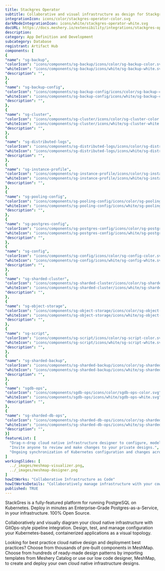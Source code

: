 ```yaml
---
title: Stackgres Operator
subtitle: Collaborative and visual infrastructure as design for Stackgres Operator
integrationIcon: icons/color/stackgres-operator-color.svg
darkModeIntegrationIcon: icons/white/stackgres-operator-white.svg
docURL: https://docs.meshery.io/extensibility/integrations/stackgres-operator
description: 
category: App Definition and Development
subcategory: Database
registrant: Artifact Hub
components: [
{
"name": "sg-backup",
"colorIcon": "icons/components/sg-backup/icons/color/sg-backup-color.svg",
"whiteIcon": "icons/components/sg-backup/icons/white/sg-backup-white.svg",
"description": "",
},
{
"name": "sg-backup-config",
"colorIcon": "icons/components/sg-backup-config/icons/color/sg-backup-config-color.svg",
"whiteIcon": "icons/components/sg-backup-config/icons/white/sg-backup-config-white.svg",
"description": "",
},
{
"name": "sg-cluster",
"colorIcon": "icons/components/sg-cluster/icons/color/sg-cluster-color.svg",
"whiteIcon": "icons/components/sg-cluster/icons/white/sg-cluster-white.svg",
"description": "",
},
{
"name": "sg-distributed-logs",
"colorIcon": "icons/components/sg-distributed-logs/icons/color/sg-distributed-logs-color.svg",
"whiteIcon": "icons/components/sg-distributed-logs/icons/white/sg-distributed-logs-white.svg",
"description": "",
},
{
"name": "sg-instance-profile",
"colorIcon": "icons/components/sg-instance-profile/icons/color/sg-instance-profile-color.svg",
"whiteIcon": "icons/components/sg-instance-profile/icons/white/sg-instance-profile-white.svg",
"description": "",
},
{
"name": "sg-pooling-config",
"colorIcon": "icons/components/sg-pooling-config/icons/color/sg-pooling-config-color.svg",
"whiteIcon": "icons/components/sg-pooling-config/icons/white/sg-pooling-config-white.svg",
"description": "",
},
{
"name": "sg-postgres-config",
"colorIcon": "icons/components/sg-postgres-config/icons/color/sg-postgres-config-color.svg",
"whiteIcon": "icons/components/sg-postgres-config/icons/white/sg-postgres-config-white.svg",
"description": "",
},
{
"name": "sg-config",
"colorIcon": "icons/components/sg-config/icons/color/sg-config-color.svg",
"whiteIcon": "icons/components/sg-config/icons/white/sg-config-white.svg",
"description": "",
},
{
"name": "sg-sharded-cluster",
"colorIcon": "icons/components/sg-sharded-cluster/icons/color/sg-sharded-cluster-color.svg",
"whiteIcon": "icons/components/sg-sharded-cluster/icons/white/sg-sharded-cluster-white.svg",
"description": "",
},
{
"name": "sg-object-storage",
"colorIcon": "icons/components/sg-object-storage/icons/color/sg-object-storage-color.svg",
"whiteIcon": "icons/components/sg-object-storage/icons/white/sg-object-storage-white.svg",
"description": "",
},
{
"name": "sg-script",
"colorIcon": "icons/components/sg-script/icons/color/sg-script-color.svg",
"whiteIcon": "icons/components/sg-script/icons/white/sg-script-white.svg",
"description": "",
},
{
"name": "sg-sharded-backup",
"colorIcon": "icons/components/sg-sharded-backup/icons/color/sg-sharded-backup-color.svg",
"whiteIcon": "icons/components/sg-sharded-backup/icons/white/sg-sharded-backup-white.svg",
"description": "",
},
{
"name": "sgdb-ops",
"colorIcon": "icons/components/sgdb-ops/icons/color/sgdb-ops-color.svg",
"whiteIcon": "icons/components/sgdb-ops/icons/white/sgdb-ops-white.svg",
"description": "",
},
{
"name": "sg-sharded-db-ops",
"colorIcon": "icons/components/sg-sharded-db-ops/icons/color/sg-sharded-db-ops-color.svg",
"whiteIcon": "icons/components/sg-sharded-db-ops/icons/white/sg-sharded-db-ops-white.svg",
"description": "",
}]
featureList: [
  "Drag-n-drop cloud native infrastructure designer to configure, model, and deploy your workloads.",
  "Invite anyone to review and make changes to your private designs.",
  "Ongoing synchronization of Kubernetes configuration and changes across any number of clusters."
]
workingSlides: [
  ../_images/meshmap-visualizer.png,
  ../_images/meshmap-designer.png
]
howItWorks: "Collaborative Infrastructure as Code"
howItWorksDetails: "Collaboratively manage infrastructure with your coworkers synchronously sharing the same designs."
published: TRUE
---
```

<p>
StackGres is a fully-featured platform for running PostgreSQL on Kubernetes.
Deploy in minutes an Enterprise-Grade Postgres-as-a-Service, in your infrastructure.
100% Open Source.
</p>
<p>
    Collaboratively and visually diagram your cloud native infrastructure with GitOps-style pipeline integration. Design, test, and manage configuration your Kubernetes-based, containerized applications as a visual topology.
</p>
<p>
    Looking for best practice cloud native design and deployment best practices? Choose from thousands of pre-built components in MeshMap. Choose from hundreds of ready-made design patterns by importing templates from Meshery Catalog or use our low code designer, MeshMap, to create and deploy your own cloud native infrastructure designs.
</p>
